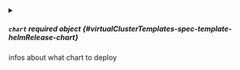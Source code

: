 


<details className="config-field" data-expandable="true">
<summary>

##### `chart` <span className="config-field-required" data-required="false">required</span> <span className="config-field-type">object</span> <span className="config-field-default"></span> <span className="config-field-enum"></span> {#virtualClusterTemplates-spec-template-helmRelease-chart}

infos about what chart to deploy

</summary>

<PartialChartreference />


</details>


<PartialValues />
